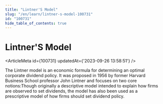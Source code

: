 ```yaml
---
title: "Lintner'S Model"
slug: "/en/learn/lintner-s-model-100731"
id: "100731"
hide_table_of_contents: true
---
```



# Lintner'S Model

<ArticleMeta id={100731} updatedAt={'2023-09-26 13:58:51'} />
<div className='border-solid border-b border-t-0 my-4 border-[var(--ifm-color-gray-300)]' />

The Lintner model is an economic formula for determining an optimal corporate dividend policy. It was proposed in 1956 by former Harvard Business School professor John Lintner and focuses on two core notions:Though originally a descriptive model intended to explain how firms are observed to set dividends, the model has also been used as a prescriptive model of how firms should set dividend policy.
